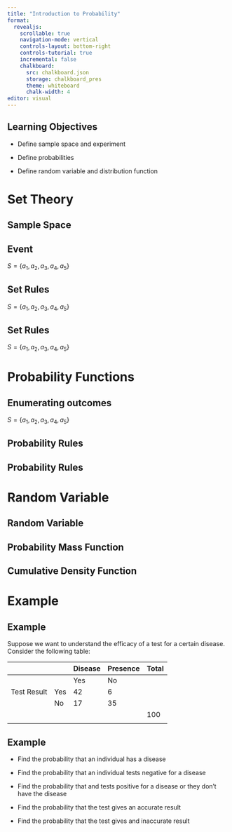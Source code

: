 ```yaml
---
title: "Introduction to Probability"
format:
  revealjs:
    scrollable: true
    navigation-mode: vertical
    controls-layout: bottom-right
    controls-tutorial: true
    incremental: false 
    chalkboard:
      src: chalkboard.json
      storage: chalkboard_pres
      theme: whiteboard
      chalk-width: 4
editor: visual
---
```


## Learning Objectives

-   Define sample space and experiment

-   Define probabilities

-   Define random variable and distribution function

# Set Theory

## Sample Space

## Event

$S=\{a_1,a_2,a_3,a_4, a_5\}$

## Set Rules

$S=\{a_1,a_2,a_3,a_4, a_5\}$

## Set Rules

$S=\{a_1,a_2,a_3,a_4, a_5\}$

# Probability Functions

## Enumerating outcomes

$S=\{a_1,a_2,a_3,a_4, a_5\}$

## Probability Rules

## Probability Rules

# Random Variable

## Random Variable

## Probability Mass Function

## Cumulative Density Function

# Example

## Example

Suppose we want to understand the efficacy of a test for a certain disease. Consider the following table:

|             |     | Disease | Presence | Total |
|-------------|-----|---------|----------|-------|
|             |     | Yes     | No       |       |
| Test Result | Yes | 42      | 6        |       |
|             | No  | 17      | 35       |       |
|             |     |         |          | 100   |
|             |     |         |          |       |

## Example

::: nonincremental
-   Find the probability that an individual has a disease

-   Find the probability that an individual tests negative for a disease

-   Find the probability that and tests positive for a disease or they don't have the disease

-   Find the probability that the test gives an accurate result

-   Find the probability that the test gives and inaccurate result
:::